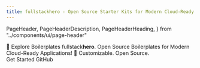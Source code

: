 ```yaml
---
title: fullstackhero - Open Source Starter Kits for Modern Cloud-Ready Web Applications 🚀
---
```


  PageHeader,
  PageHeaderDescription,
  PageHeaderHeading,
} from "../components/ui/page-header"


<div className="container relative">
      <PageHeader className="pb-8">
        <Link
          href="/docs/changelog"
          className="inline-flex items-center rounded-lg bg-muted px-3 py-1 text-sm font-medium"
        >
          <span className="sm:inline">
            🎉 Explore Boilerplates
          </span>
          <ArrowRightIcon className="ml-1 h-4 w-4" />
        </Link>
        <PageHeaderHeading>fullstack<b>hero</b>.</PageHeaderHeading>
        <PageHeaderDescription>
          Open Source Boilerplates for Modern Cloud-Ready Applications! 🚀 Customizable. Open Source.
        </PageHeaderDescription>
        <div className="flex w-full items-center space-x-4 pb-8 pt-4 md:pb-10">
          <Link href="/docs" className={cn(buttonVariants())}>
            Get Started
          </Link>
          <Link
            target="_blank"
            rel="noreferrer"
            href={siteConfig.links.github}
            className={cn(buttonVariants({ variant: "outline" }))}
          >
            <Icons.gitHub className="mr-2 h-4 w-4" />
            GitHub
          </Link>
        </div>
      </PageHeader>
    </div>